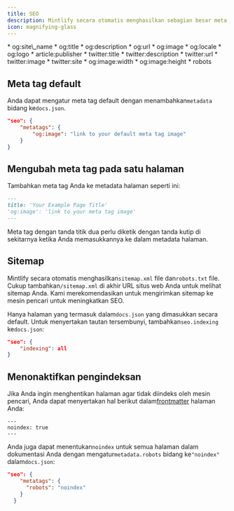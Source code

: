 ```yaml
---
title: SEO
description: Mintlify secara otomatis menghasilkan sebagian besar meta tag. Jika Anda ingin menyesuaikannya, Anda dapat mengatur nilai default di docs.json atau mengubahnya per halaman.
icon: magnifying-glass
---
```


<Accordion title="Supported Meta Tags">
  * og:site\_name
  * og:title
  * og:description
  * og:url
  * og:image
  * og:locale
  * og:logo
  * article:publisher
  * twitter:title
  * twitter:description
  * twitter:url
  * twitter:image
  * twitter:site
  * og:image:width
  * og:image:height
  * robots
</Accordion>

## Meta tag default

Anda dapat mengatur meta tag default dengan menambahkan`metadata` bidang ke`docs.json`.

```json
"seo": {
    "metatags": {
        "og:image": "link to your default meta tag image"
    }
}
```

## Mengubah meta tag pada satu halaman

Tambahkan meta tag Anda ke metadata halaman seperti ini:

```md
---
title: 'Your Example Page Title'
'og:image': 'link to your meta tag image'
---
```

<Warning>
  Meta tag dengan tanda titik dua perlu diketik dengan tanda kutip di sekitarnya ketika Anda memasukkannya ke dalam metadata halaman.
</Warning>

## Sitemap

Mintlify secara otomatis menghasilkan`sitemap.xml` file dan`robots.txt` file. Cukup tambahkan`/sitemap.xml` di akhir URL situs web Anda untuk melihat sitemap Anda. Kami merekomendasikan untuk mengirimkan sitemap ke mesin pencari untuk meningkatkan SEO.

Hanya halaman yang termasuk dalam`docs.json` yang dimasukkan secara default. Untuk menyertakan tautan tersembunyi, tambahkan`seo.indexing` ke`docs.json`:

```json
"seo": {
    "indexing": all
}
```

## Menonaktifkan pengindeksan

Jika Anda ingin menghentikan halaman agar tidak diindeks oleh mesin pencari, Anda dapat menyertakan hal berikut dalam[frontmatter](/page) halaman Anda:

```
---
noindex: true
---
```

Anda juga dapat menentukan`noindex` untuk semua halaman dalam dokumentasi Anda dengan mengatur`metadata.robots` bidang ke`"noindex"` dalam`docs.json`:

```json
"seo": {
    "metatags": {
      "robots": "noindex"
    }
  }
```
